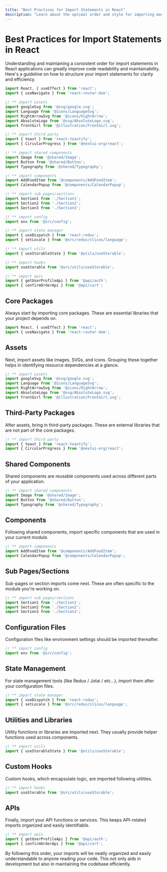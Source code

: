 ```yaml
---
title: "Best Practices for Import Statements in React"
description: "Learn about the optimal order and style for importing modules in React projects."
---
```


# Best Practices for Import Statements in React

Understanding and maintaining a consistent order for import statements in React applications can greatly improve code readability and maintainability. Here's a guideline on how to structure your import statements for clarity and efficiency.


```jsx
import React, { useEffect } from 'react';
import { useNavigate } from 'react-router-dom';

// ** import assets
import googleSvg from '@svg/google.svg';
import Language from '@icons/LanguageSvg';
import RightArrowSvg from '@icons/RightArrow';
import AbsoluteLogo from '@svg/AbsoluteLogo.svg';
import frontGirl from '@illustration/FrontGirl.svg';

// ** import third party
import { toast } from 'react-toastify';
import { CircularProgress } from '@nextui-org/react';

// ** import shared components
import Image from '@shared/Image';
import Button from '@shared/Button';
import Typography from '@shared/Typography';

// ** import components
import AddFoodItem from '@components/AddFoodItem';
import CalendarPopup from '@components/CalendarPopup';

// ** import sub pages/sections
import Section1 from './Section1';
import Section2 from './Section2';
import Section3 from './Section3';

// ** import config
import env from '@src/config';

// ** import state manager
import { useDispatch } from 'react-redux';
import { setLocale } from '@src/redux/slices/language';

// ** import utils
import { useStorableState } from '@utils/useStorable';

// ** import hooks
import useStorable from '@src/utils/useStorable';

// ** import apis
import { getUserProfileApi } from '@api/auth';
import { confirmOrderApi } from '@api/cart';

```


## Core Packages

Always start by importing core packages. These are essential libraries that your project depends on.

```jsx
import React, { useEffect } from 'react';
import { useNavigate } from 'react-router-dom';
```

## Assets

Next, import assets like images, SVGs, and icons. Grouping these together helps in identifying resource dependencies at a glance.

```jsx
// ** import assets
import googleSvg from '@svg/google.svg';
import Language from '@icons/LanguageSvg';
import RightArrowSvg from '@icons/RightArrow';
import AbsoluteLogo from '@svg/AbsoluteLogo.svg';
import frontGirl from '@illustration/FrontGirl.svg';
```

## Third-Party Packages

After assets, bring in third-party packages. These are external libraries that are not part of the core packages.

```jsx
// ** import third party
import { toast } from 'react-toastify';
import { CircularProgress } from '@nextui-org/react';
```

## Shared Components

Shared components are reusable components used across different parts of your application.

```jsx
// ** import shared components
import Image from '@shared/Image';
import Button from '@shared/Button';
import Typography from '@shared/Typography';
```

## Components

Following shared components, import specific components that are used in your current module.

```jsx
// ** import components
import AddFoodItem from '@components/AddFoodItem';
import CalendarPopup from '@components/CalendarPopup';
```

## Sub Pages/Sections

Sub-pages or section imports come next. These are often specific to the module you're working on.

```jsx
// ** import sub pages/sections
import Section1 from './Section1';
import Section2 from './Section2';
import Section3 from './Section3';
```

## Configuration Files

Configuration files like environment settings should be imported thereafter.

```jsx
// ** import config
import env from '@src/config';
```

## State Management

For state management tools (like Redux / Jotai / etc...), import them after your configuration files.

```jsx
// ** import state manager
import { useDispatch } from 'react-redux';
import { setLocale } from '@src/redux/slices/language';
```

## Utilities and Libraries

Utility functions or libraries are imported next. They usually provide helper functions used across components.

```jsx
// ** import utils
import { useStorableState } from '@utils/useStorable';
```

## Custom Hooks

Custom hooks, which encapsulate logic, are imported following utilities.

```jsx
// ** import hooks
import useStorable from '@src/utils/useStorable';
```

## APIs

Finally, import your API functions or services. This keeps API-related imports organized and easily identifiable.

```jsx
// ** import apis
import { getUserProfileApi } from '@api/auth';
import { confirmOrderApi } from '@api/cart';
```

By following this order, your imports will be neatly organized and easily understandable to anyone reading your code. This not only aids in development but also in maintaining the codebase efficiently.


















